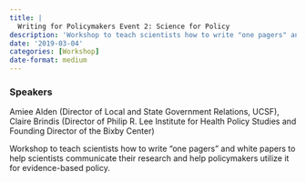 ```yaml
---
title: |
  Writing for Policymakers Event 2: Science for Policy
description: 'Workshop to teach scientists how to write "one pagers" and white papers to help scientists communicate their research and help policymakers utilize it for evidence-based policy.'
date: '2019-03-04'
categories: [Workshop]
date-format: medium 
---
```



### Speakers  
Amiee Alden (Director of Local and State Government Relations, UCSF), Claire Brindis (Director of Philip R. Lee Institute for Health Policy Studies and Founding Director of the Bixby Center)

Workshop to teach scientists how to write "one pagers" and white papers to help scientists communicate their research and help policymakers utilize it for evidence-based policy.


